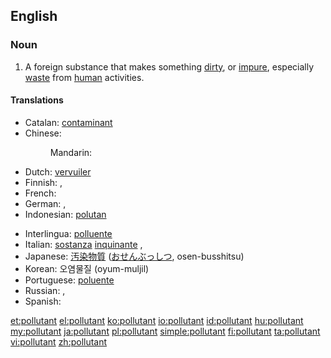 ==English==

===Noun===
{{wikipedia}}
{{en-noun}}

# A foreign substance that makes something [[dirty]], or [[impure]], especially [[waste]] from [[human]] activities.

====Translations====
{{trans-top|something that pollutes}}
* Catalan: [[contaminant]] {{m}}
* Chinese: 
*: Mandarin: {{t|cmn|污染物|tr=wūrǎnwù|sc=Hani}}
* Dutch: [[vervuiler]] {{m}}
* Finnish: {{t-|fi|saaste}}, {{t-|fi|epäpuhtaus}}
* French: {{t+|fr|polluant|m}}
* German: {{t|de|Schadstoff|m}}, {{t|de|umweltgefährlicher Stoff|m}}
* Indonesian: [[polutan]]
{{trans-mid}}
* Interlingua: [[polluente]]
* Italian: [[sostanza]] [[inquinante]] {{f}}, {{t+|it|inquinante|m}}
* Japanese: [[汚染物質]] ([[おせんぶっしつ]], osen-busshitsu)
* Korean: 오염물질 (oyum-muljil)
* Portuguese: [[poluente]] {{m}}
* Russian: {{t|ru|загрязнитель|m|tr=zagrjaznítelʹ|sc=Cyrl}}, {{t|ru|загрязняющее вещество|n|tr=zagrjaznjájuščeje veščestvó|sc=Cyrl}}
* Spanish: {{t-|es|contaminante|m}}
{{trans-bottom}}

[[et:pollutant]]
[[el:pollutant]]
[[ko:pollutant]]
[[io:pollutant]]
[[id:pollutant]]
[[hu:pollutant]]
[[my:pollutant]]
[[ja:pollutant]]
[[pl:pollutant]]
[[simple:pollutant]]
[[fi:pollutant]]
[[ta:pollutant]]
[[vi:pollutant]]
[[zh:pollutant]]